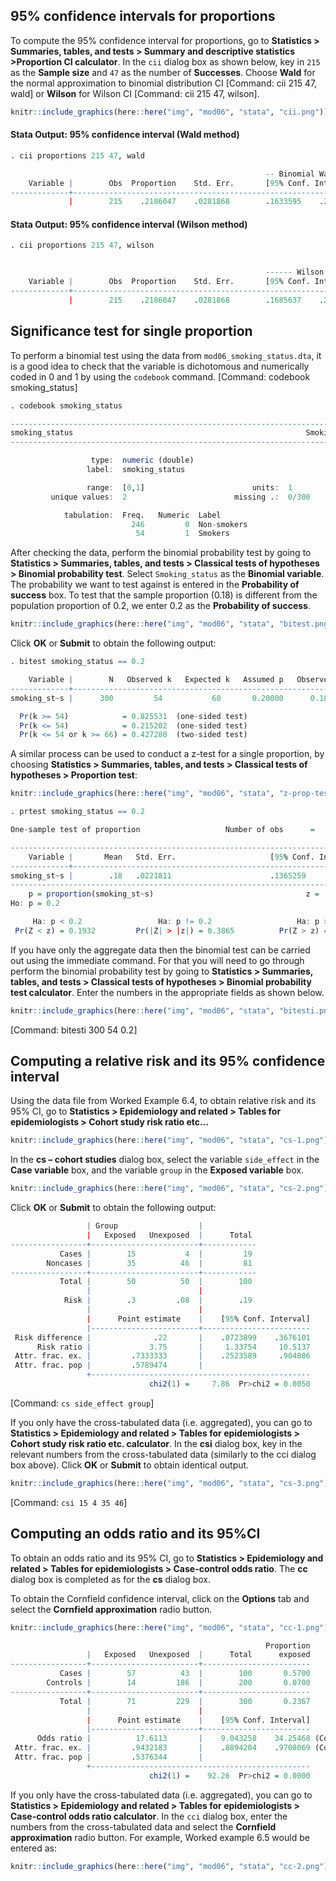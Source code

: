 ## 95% confidence intervals for proportions
To compute the 95% confidence interval for proportions, go to **Statistics > Summaries, tables, and tests > Summary and descriptive statistics >Proportion CI calculator**. In the `cii` dialog box as shown below, key in `215` as the **Sample size** and `47` as the number of **Successes**. Choose **Wald** for the normal approximation to binomial distribution CI [Command: cii 215 47, wald] or **Wilson** for Wilson CI [Command: cii 215 47, wilson].

```r
knitr::include_graphics(here::here("img", "mod06", "stata", "cii.png"))
```

#### Stata Output: 95% confidence interval (Wald method) {-}

```r
. cii proportions 215 47, wald

                                                         -- Binomial Wald ---
    Variable |        Obs  Proportion    Std. Err.       [95% Conf. Interval]
-------------+---------------------------------------------------------------
             |        215    .2186047    .0281868        .1633595    .2738498
```

#### Stata Output: 95% confidence interval (Wilson method) {-}

```r
. cii proportions 215 47, wilson


                                                         ------ Wilson ------
    Variable |        Obs  Proportion    Std. Err.       [95% Conf. Interval]
-------------+---------------------------------------------------------------
             |        215    .2186047    .0281868        .1685637    .2785246

```

## Significance test for single proportion
To perform a binomial test using the data from `mod06_smoking_status.dta`, it is a good idea to check that the variable is dichotomous and numerically coded in 0 and 1 by using the `codebook` command. [Command: codebook smoking_status]

```r
. codebook smoking_status 

--------------------------------------------------------------------------------
smoking_status                                                    Smoking status
--------------------------------------------------------------------------------

                  type:  numeric (double)
                 label:  smoking_status

                 range:  [0,1]                        units:  1
         unique values:  2                        missing .:  0/300

            tabulation:  Freq.   Numeric  Label
                           246         0  Non-smokers
                            54         1  Smokers
```

After checking the data, perform the binomial probability test by going to **Statistics > Summaries, tables, and tests > Classical tests of hypotheses > Binomial probability test**. Select `Smoking_status` as the **Binomial variable**. The probability we want to test against is entered in the **Probability of success** box. To test that the sample proportion (0.18) is different from the population proportion of 0.2, we enter 0.2 as the **Probability of success**.

```r
knitr::include_graphics(here::here("img", "mod06", "stata", "bitest.png"))
```

Click **OK** or **Submit** to obtain the following output:

```r
. bitest smoking_status == 0.2

    Variable |        N   Observed k   Expected k   Assumed p   Observed p
-------------+------------------------------------------------------------
smoking_st~s |      300         54           60       0.20000      0.18000

  Pr(k >= 54)            = 0.825531  (one-sided test)
  Pr(k <= 54)            = 0.215202  (one-sided test)
  Pr(k <= 54 or k >= 66) = 0.427280  (two-sided test)
```

A similar process can be used to conduct a z-test for a single proportion, by choosing **Statistics > Summaries, tables, and tests > Classical tests of hypotheses > Proportion test**:

```r
knitr::include_graphics(here::here("img", "mod06", "stata", "z-prop-test.png"))
```


```r
. prtest smoking_status == 0.2

One-sample test of proportion                   Number of obs      =       300

------------------------------------------------------------------------------
    Variable |       Mean   Std. Err.                     [95% Conf. Interval]
-------------+----------------------------------------------------------------
smoking_st~s |        .18   .0221811                      .1365259    .2234741
------------------------------------------------------------------------------
    p = proportion(smoking_st~s)                                  z =  -0.8660
Ho: p = 0.2

     Ha: p < 0.2                 Ha: p != 0.2                   Ha: p > 0.2
 Pr(Z < z) = 0.1932         Pr(|Z| > |z|) = 0.3865          Pr(Z > z) = 0.8068
```


If you have only the aggregate data then the binomial test can be carried out using the immediate command. For that you will need to go through perform the binomial probability test by going to **Statistics > Summaries, tables, and tests > Classical tests of hypotheses > Binomial probability test calculator**. Enter the numbers in the appropriate fields as shown below.

```r
knitr::include_graphics(here::here("img", "mod06", "stata", "bitesti.png"))
```

[Command: bitesti 300 54 0.2]

## Computing a relative risk and its 95% confidence interval

Using the data file from Worked Example 6.4, to obtain relative risk and its 95% CI, go to **Statistics > Epidemiology and related > Tables for epidemiologists > Cohort study risk ratio etc...**

```r
knitr::include_graphics(here::here("img", "mod06", "stata", "cs-1.png"))
```

In the **cs – cohort studies** dialog box, select the variable `side_effect` in the **Case variable** box, and the variable `group` in the **Exposed variable** box.

```r
knitr::include_graphics(here::here("img", "mod06", "stata", "cs-2.png"))
```

Click **OK** or **Submit** to obtain the following output:

```r
                 | Group                  |
                 |   Exposed   Unexposed  |      Total
-----------------+------------------------+------------
           Cases |        15           4  |         19
        Noncases |        35          46  |         81
-----------------+------------------------+------------
           Total |        50          50  |        100
                 |                        |
            Risk |        .3         .08  |        .19
                 |                        |
                 |      Point estimate    |    [95% Conf. Interval]
                 |------------------------+------------------------
 Risk difference |              .22       |    .0723899    .3676101 
      Risk ratio |             3.75       |     1.33754     10.5137 
 Attr. frac. ex. |         .7333333       |    .2523589     .904886 
 Attr. frac. pop |         .5789474       |
                 +-------------------------------------------------
                               chi2(1) =     7.86  Pr>chi2 = 0.0050
```


[Command: `cs side_effect group`]

If you only have the cross-tabulated data (i.e. aggregated), you can go to **Statistics > Epidemiology and related > Tables for epidemiologists > Cohort study risk ratio etc. calculator**. In the **csi** dialog box, key in the relevant numbers from the cross-tabulated data (similarly to the cci dialog box above). Click **OK** or **Submit** to obtain identical output.

```r
knitr::include_graphics(here::here("img", "mod06", "stata", "cs-3.png"))
```

[Command: `csi 15 4 35 46`]


## Computing an odds ratio and its 95%CI

To obtain an odds ratio and its 95% CI, go to **Statistics > Epidemiology and related > Tables for epidemiologists > Case-control odds ratio**. The **cc** dialog box is completed as for the **cs** dialog box.

To obtain the Cornfield confidence interval, click on the **Options** tab and select the **Cornfield approximation** radio button.

```r
knitr::include_graphics(here::here("img", "mod06", "stata", "cc-1.png"))
```

```r
                                                         Proportion
                 |   Exposed   Unexposed  |      Total      exposed
-----------------+------------------------+------------------------
           Cases |        57          43  |        100       0.5700
        Controls |        14         186  |        200       0.0700
-----------------+------------------------+------------------------
           Total |        71         229  |        300       0.2367
                 |                        |
                 |      Point estimate    |    [95% Conf. Interval]
                 |------------------------+------------------------
      Odds ratio |          17.6113       |    9.043258    34.25468 (Cornfield)
 Attr. frac. ex. |         .9432183       |    .8894204    .9708069 (Cornfield)
 Attr. frac. pop |         .5376344       |
                 +-------------------------------------------------
                               chi2(1) =    92.26  Pr>chi2 = 0.0000
```

If you only have the cross-tabulated data (i.e. aggregated), you can go to **Statistics > Epidemiology and related > Tables for epidemiologists > Case-control odds ratio calculator**. In the `cci` dialog box, enter the numbers from the cross-tabulated data and select the **Cornfield approximation** radio button. For example, Worked example 6.5 would be entered as:

```r
knitr::include_graphics(here::here("img", "mod06", "stata", "cc-2.png"))
```
